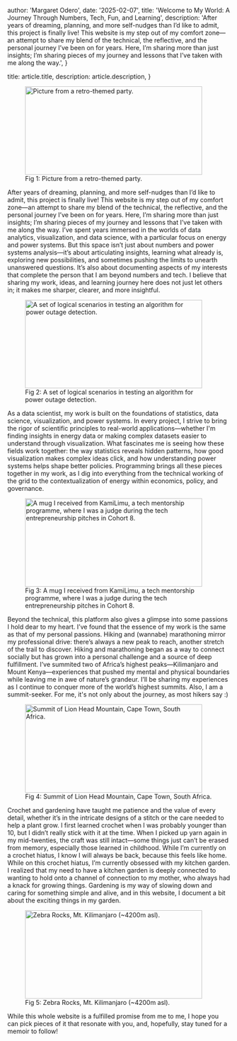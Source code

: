 

  author: 'Margaret Odero',
  date: '2025-02-07',
  title: 'Welcome to My World: A Journey Through Numbers, Tech, Fun, and Learning',
  description:
    'After years of dreaming, planning, and more self-nudges than I’d like to admit, this project is finally live! This website is my step out of my comfort zone—an attempt to share my blend of the technical, the reflective, and the personal journey I’ve been on for years.  Here, I’m sharing more than just insights; I’m sharing pieces of my journey and lessons that I’ve taken with me along the way.',
}

  title: article.title,
  description: article.description,
}


<figure>
  <img src={image1.src} alt="Picture from a retro-themed party." width="400" height="200" />
  <figcaption>Fig 1: Picture from a retro-themed party.</figcaption>
</figure>

After years of dreaming, planning, and more self-nudges than I’d like to admit, this project is finally live! This website is my step out of my comfort zone—an attempt to share my blend of the technical, the reflective, and the personal journey I’ve been on for years.  Here, I’m sharing more than just insights; I’m sharing pieces of my journey and lessons that I’ve taken with me along the way. I’ve spent years immersed in the worlds of data analytics, visualization, and data science, with a particular focus on energy and power systems. But this space isn’t just about numbers and power systems analysis—it’s about articulating insights, learning what already is, exploring new possibilities, and sometimes pushing the limits to unearth unanswered questions. It’s also about documenting aspects of my interests that complete the person that I am beyond numbers and tech. I believe that sharing my work, ideas, and learning journey here does not just let others in; it makes me sharper, clearer, and more insightful.

<figure>
  <img src={image2.src} alt="A set of logical scenarios in testing an algorithm for power outage detection." width="400" height="200" />
  <figcaption>Fig 2: A set of logical scenarios in testing an algorithm for power outage detection.</figcaption>
</figure>


As a data scientist, my work is built on the foundations of statistics, data science, visualization, and power systems. In every project, I strive to bring the rigor of scientific principles to real-world applications—whether I'm finding insights in energy data or making complex datasets easier to understand through visualization. What fascinates me is seeing how these fields work together: the way statistics reveals hidden patterns, how good visualization makes complex ideas click, and how understanding power systems helps shape better policies. Programming brings all these pieces together in my work, as I dig into everything from the technical working of the grid to the contextualization of energy within economics, policy, and governance.

<figure>
  <img src={image3.src} alt="A mug I received from KamiLimu, a tech mentorship programme, where I was a judge during the tech entrepreneurship pitches in Cohort 8." width="400" height="200" />
  <figcaption>Fig 3: A mug I received from KamiLimu, a tech mentorship programme, where I was a judge during the tech entrepreneurship pitches in Cohort 8.</figcaption>
</figure>

Beyond the technical, this platform also gives a glimpse into some passions I hold dear to my heart. I’ve found that the essence of my work is the same as that of my personal passions. Hiking and (wannabe) marathoning mirror my professional drive: there’s always a new peak to reach, another stretch of the trail to discover. Hiking and marathoning began as a way to connect socially but has grown into a personal challenge and a source of deep fulfillment. I’ve summited two of Africa’s highest peaks—Kilimanjaro and Mount Kenya—experiences that pushed my mental and physical boundaries while leaving me in awe of nature’s grandeur. I’ll be sharing my experiences as I continue to conquer more of the world’s highest summits. Also, I am a summit-seeker. For me, it's not only about the journey, as most hikers say :)

<figure>
  <img src={image4.src} alt="Summit of Lion Head Mountain, Cape Town, South Africa." width="400" height="200" />
  <figcaption>Fig 4: Summit of Lion Head Mountain, Cape Town, South Africa.</figcaption>
</figure>

Crochet and gardening have taught me patience and the value of every detail, whether it’s in the intricate designs of a stitch or the care needed to help a plant grow. I first learned crochet when I was probably younger than 10, but I didn’t really stick with it at the time. When I picked up yarn again in my mid-twenties, the craft was still intact—some things just can’t be erased from memory, especially those learned in childhood. While I’m currently on a crochet hiatus, I know I will always be back, because this feels like home. While on this crochet hiatus, I’m currently obsessed with my kitchen garden. I realized that my need to have a kitchen garden is deeply connected to wanting to hold onto a channel of connection to my mother, who always had a knack for growing things. Gardening is my way of slowing down and caring for something simple and alive, and in this website, I document a bit about the exciting things in my garden.

<figure>
  <img src={image5.src} alt="Zebra Rocks, Mt. Kilimanjaro (~4200m asl)." width="400" height="200" />
  <figcaption>Fig 5: Zebra Rocks, Mt. Kilimanjaro (~4200m asl).</figcaption>
</figure>

While this whole website is a fulfilled promise from me to me, I hope you can pick pieces of it that resonate with you, and, hopefully, stay tuned for a memoir to follow!
